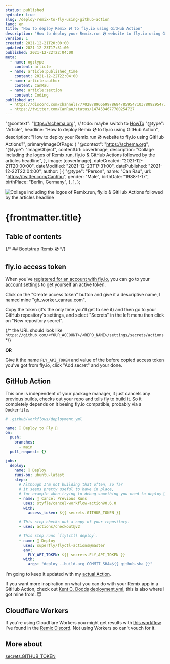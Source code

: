 ```yaml
---
status: published
hydrate: true
slug: /deploy-remix-to-fly-using-github-action
lang: en
title: "How to deploy Remix 💿 to fly.io using GitHub Action"
description: "How to deploy your Remix.run 💿 website to fly.io using GitHub Actions?"
version: 1
created: 2021-12-21T20:00:00
updated: 2021-12-23T17:31:00
published: 2021-12-22T22:04:00
meta:
  - name: og:type
    content: article
  - name: article:published_time
    content: 2021-12-22T22:04:00
  - name: article:author
    content: CanRau
  - name: article:section
    content: Coding
published_at:
  - https://discord.com/channels/770287896669978684/859547103780929547/924143211172212747
  - https://twitter.com/CanRau/status/1474534677780254727
---
```



  "@context": "https://schema.org",
  // todo: maybe switch to [HowTo](https://developers.google.com/search/docs/advanced/structured-data/how-to)
  "@type": "Article",
  headline: "How to deploy Remix 💿 to fly.io using GitHub Action",
  description:
    "How to deploy your Remix.run 💿 website to fly.io using GitHub Actions?",
  primaryImageOfPage: {
    "@context": "https://schema.org",
    "@type": "ImageObject",
    contentUrl: coverImage,
    description:
      "Collage including the logos of Remix.run, fly.io & GitHub Actions followed by the articles headline",
  },
  image: [coverImage],
  dateCreated: "2021-12-21T20:00:00",
  dateModified: "2021-12-23T17:31:00",
  datePublished: "2021-12-22T22:04:00",
  author: [
    {
      "@type": "Person",
      name: "Can Rau",
      url: "https://twitter.com/CanRau",
      gender: "Male",
      birthDate: "1988-1-17",
      birthPlace: "Berlin, Germany",
    },
  ],
};


![Collage including the logos of Remix.run, fly.io & GitHub Actions followed by the articles headline](./cover_deploy-remix-flyio-gh-actions_s.png)

# {frontmatter.title}

## Table of contents

{/* ## Bootstrap Remix 💿 */}

## fly.io access token

When you've [registered for an account with fly.io](https://fly.io/app/sign-up), you can go to your [account settings](https://web.fly.io/user/personal_access_tokens) to get yourself an active token.

Click on the "Create access token" button and give it a descriptive name, I named mine "gh_worker_canrau.com".

Copy the token (it's the only time you'll get to see it) and then go to your GitHub repository's settings, and select "Secrets" in the left menu then click on "New repository secret".

{/* the URL should look like `https://github.com/<YOUR_ACCOUNT>/<REPO_NAME>/settings/secrets/actions` */}

**OR**

<UserUrl
  placeholder="user/repo"
  prefix="https://github.com/"
  suffix="/settings/secrets/actions/new"
/>

Give it the name `FLY_API_TOKEN` and value of the before copied access token you've got from fly.io, click "Add secret" and your done.

## GitHub Action

This one is independent of your package manager, it just cancels any previous builds, checks out your repo and tells fly to build it. So it completely depends on it beeing fly.io compatible, probably via a `Dockerfile`.

```yaml
# .github/workflows/deployment.yml

name: 🚀 Deploy to Fly 🚀
on:
  push:
    branches:
      - main
  pull_request: {}

jobs:
  deploy:
    name: 🚀 Deploy
    runs-on: ubuntu-latest
    steps:
      # Although I'm not building that often, so far
      # it seems pretty useful to have in place,
      # for example when trying to debug something you need to deploy 🧑‍🔧
      - name: 🛑 Cancel Previous Runs
        uses: styfle/cancel-workflow-action@0.6.0
        with:
          access_token: ${{ secrets.GITHUB_TOKEN }}

      # This step checks out a copy of your repository.
      - uses: actions/checkout@v2

      # This step runs `fly(ctl) deploy`.
      - name: 🚀 Deploy
        uses: superfly/flyctl-actions@master
        env:
          FLY_API_TOKEN: ${{ secrets.FLY_API_TOKEN }}
        with:
          args: "deploy --build-arg COMMIT_SHA=${{ github.sha }}"
```

I'm going to keep it updated with my [actual Action](https://github.com/CanRau/canrau.com/blob/main/.github/workflows/deployment.yml).

If you want more inspiration on what you can do with your Remix app in a GitHub Action, check out [Kent C. Dodds](https://twitter.com/kentcdodds) [deployment.yml](https://github.com/kentcdodds/kentcdodds.com/blob/main/.github/workflows/deployment.yml), this is also where I got mine from. 😇

## Cloudflare Workers

If you're using Cloudflare Workers you might get results with [this workflow](https://github.com/edmundhung/remix-worker-template/blob/main/.github/workflows/deploy.yml) I've found in the [Remix Discord](https://discord.com/channels/770287896669978684/777863813981536280/920759269534597170). Not using Workers so can't vouch for it.

## More about

[secrets.GITHUB_TOKEN](https://docs.github.com/en/actions/security-guides/automatic-token-authentication)
